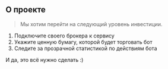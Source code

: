 ## О проекте

> Мы хотим перейти на следующий уровень инвестиции.

1. Подключите своего брокера к сервису 
2. Укажите ценную бумагу, которой будет торговать бот
3. Следите за прозрачной статистикой по действиям бота  

И да, это всё нужно сделать :)